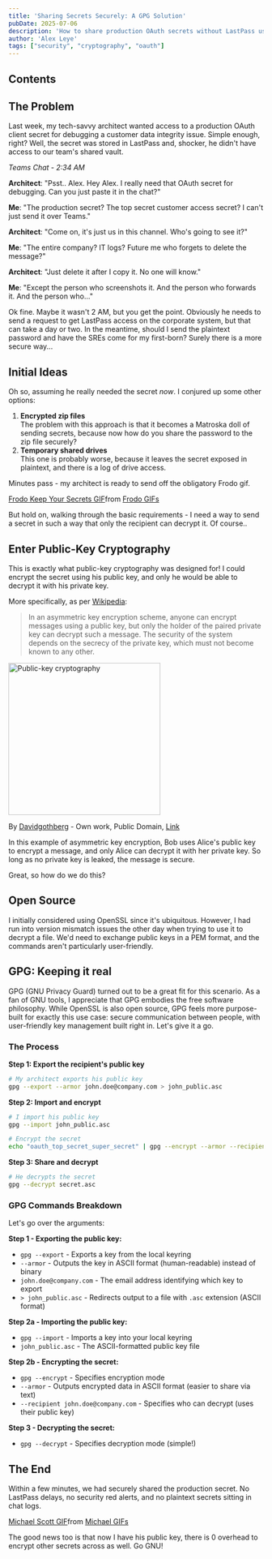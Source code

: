 ```yaml
---
title: 'Sharing Secrets Securely: A GPG Solution'
pubDate: 2025-07-06
description: 'How to share production OAuth secrets without LastPass using GPG public-key cryptography.'
author: 'Alex Leye'
tags: ["security", "cryptography", "oauth"]
---
```

## Contents

## The Problem

Last week, my tech-savvy architect wanted access to a production OAuth client secret for debugging a customer data integrity issue. Simple enough, right? Well, the secret was stored in LastPass and, shocker, he didn't have access to our team's shared vault.

_Teams Chat - 2:34 AM_

<div class="bg-gray-100 dark:bg-gray-800 p-4 rounded-lg m-4">

**Architect**: "Psst.. Alex. Hey Alex. I really need that OAuth secret for debugging. Can you just paste it in the chat?"

**Me**: "The production secret? The top secret customer access secret? I can't just send it over Teams."

**Architect**: "Come on, it's just us in this channel. Who's going to see it?"

**Me**: "The entire company? IT logs? Future me who forgets to delete the message?"

**Architect**: "Just delete it after I copy it. No one will know."

**Me**: "Except the person who screenshots it. And the person who forwards it. And the person who..."

</div>

Ok fine. Maybe it wasn't 2 AM, but you get the point. Obviously he needs to send a request to get LastPass access on the corporate system, but that can take a day or two. In the meantime, should I send the plaintext password and have the SREs come for my first-born? Surely there is a more secure way...

## Initial Ideas

Oh so, assuming he really needed the secret *now*. I conjured up some other options:

1. **Encrypted zip files**\
The problem with this approach is that it becomes a Matroska doll of sending secrets, because now how do you share the password to the zip file securely?
2. **Temporary shared drives**\
This one is probably worse, because it leaves the secret exposed in plaintext, and there is a log of drive access.

Minutes pass - my architect is ready to send off the obligatory Frodo gif.

<div class="flex justify-center">
  <div class="tenor-gif-embed" data-postid="12907121" data-share-method="host" data-aspect-ratio="1.19205" data-width="300px"><a href="https://tenor.com/view/frodo-keep-your-secrets-alright-then-lotr-gif-12907121">Frodo Keep Your Secrets GIF</a>from <a href="https://tenor.com/search/frodo-gifs">Frodo GIFs</a></div>
</div>
<script type="text/javascript" async src="https://tenor.com/embed.js"></script>

But hold on, walking through the basic requirements - I need a way to send a secret in such a way that only the recipient can decrypt it. Of course..

## Enter Public-Key Cryptography

This is exactly what public-key cryptography was designed for! I could encrypt the secret using his public key, and only he would be able to decrypt it with his private key.

More specifically, as per [Wikipedia](https://en.wikipedia.org/wiki/Public-key_cryptography):

> In an asymmetric key encryption scheme, anyone can encrypt messages using a public key, but only the holder of the paired private key can decrypt such a message. The security of the system depends on the secrecy of the private key, which must not become known to any other.

<div class="flex justify-center">
  <img src="/public_key_encryption.svg" alt="Public-key cryptography" width="300" />
</div>
<div class="flex justify-center">
<p class="text-center text-sm text-gray-600 mt-2">
  By <a href="//commons.wikimedia.org/wiki/User:Davidgothberg" title="User:Davidgothberg">Davidgothberg</a> - <span class="int-own-work" lang="en">Own work</span>, Public Domain, <a href="https://commons.wikimedia.org/w/index.php?curid=1028460">Link</a>
</p>
</div>

In this example of asymmetric key encryption, Bob uses Alice's public key to encrypt a message, and only Alice can decrypt it with her private key. So long as no private key is leaked, the message is secure.

Great, so how do we do this?

## Open Source

I initially considered using OpenSSL since it's ubiquitous. However, I had run into version mismatch issues the other day when trying to use it to decrypt a file. We'd need to exchange public keys in a PEM format, and the commands aren't particularly user-friendly.

## GPG: Keeping it real

GPG (GNU Privacy Guard) turned out to be a great fit for this scenario. As a fan of GNU tools, I appreciate that GPG embodies the free software philosophy. While OpenSSL is also open source, GPG feels more purpose-built for exactly this use case: secure communication between people, with user-friendly key management built right in. Let's give it a go.

### The Process

**Step 1: Export the recipient's public key**
```bash
# My architect exports his public key
gpg --export --armor john.doe@company.com > john_public.asc
```

**Step 2: Import and encrypt**
```bash
# I import his public key
gpg --import john_public.asc

# Encrypt the secret
echo "oauth_top_secret_super_secret" | gpg --encrypt --armor --recipient john.doe@company.com > secret.asc
```

**Step 3: Share and decrypt**
```bash
# He decrypts the secret
gpg --decrypt secret.asc
```

### GPG Commands Breakdown

Let's go over the arguments:

**Step 1 - Exporting the public key:**
- `gpg --export` - Exports a key from the local keyring
- `--armor` - Outputs the key in ASCII format (human-readable) instead of binary
- `john.doe@company.com` - The email address identifying which key to export
- `> john_public.asc` - Redirects output to a file with `.asc` extension (ASCII format)

**Step 2a - Importing the public key:**
- `gpg --import` - Imports a key into your local keyring
- `john_public.asc` - The ASCII-formatted public key file

**Step 2b - Encrypting the secret:**
- `gpg --encrypt` - Specifies encryption mode
- `--armor` - Outputs encrypted data in ASCII format (easier to share via text)
- `--recipient john.doe@company.com` - Specifies who can decrypt (uses their public key)

**Step 3 - Decrypting the secret:**
- `gpg --decrypt` - Specifies decryption mode (simple!)

## The End

Within a few minutes, we had securely shared the production secret. No LastPass delays, no security red alerts, and no plaintext secrets sitting in chat logs.

<div class="flex justify-center">
<div class="tenor-gif-embed" data-postid="25339857" data-share-method="host" data-aspect-ratio="1" data-width="300px"><a href="https://tenor.com/view/michael-scott-secrets-tell-each-other-gif-25339857">Michael Scott GIF</a>from <a href="https://tenor.com/search/michael-gifs">Michael GIFs</a></div>
</div>

The good news too is that now I have his public key, there is 0 overhead to encrypt other secrets across as well. Go GNU!
